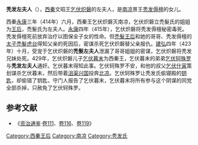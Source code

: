 '''秃发左夫人'''（{{bd||？|429年||catIdx=T}}），[[西秦|西秦]]文昭王[[乞伏炽磐|乞伏炽磐]]的左夫人，是[[南凉|南凉]]景王[[秃发傉檀|秃发傉檀]]的女儿。

西秦[[永康_(乞伏炽磐)|永康]]三年（414年）六月，西秦王乞伏炽磐灭南凉，乞伏炽磐立禿髮氏的姐姐为[[禿髮王后|王后]]，禿髮氏为左夫人。[[永康_(乞伏炽磐)|永康]]四年（415年），乞伏炽磐将秃发傉檀秘密毒死。秃发傉檀死前放弃治疗以图保全子女的性命。但[[禿髮王后|禿髮王后]]和她的哥哥、秃发傉檀的[[太子|太子]][[禿髮虎台|禿髮虎台]]得知父亲的死因后，密谋杀死乞伏炽磐替父亲报仇。[[建弘|建弘]]四年（423年）十月，受宠于乞伏炽磐的'''禿髮左夫人'''泄漏了哥哥姐姐的密谋，乞伏炽磐将秃发兄妹处死。429年，乞伏炽磐儿子[[乞伏暮末|乞伏暮末]]为西秦王，乞伏暮末的弟弟[[乞伏轲殊罗|乞伏轲殊罗]]与'''秃发左夫人'''通奸。乞伏暮末得知此事。乞伏轲殊罗不安，和他的叔父[[乞伏什寅|乞伏什寅]]策划谋杀乞伏暮末，然后带着[[沮渠兴国|沮渠兴国]]投奔[[北凉|北凉]]。乞伏轲殊罗让秃发氏偷寝殿的[[钥匙|钥匙]]，却偷错了钥匙，守门人报告了乞伏暮末，乞伏暮末将所有参与这个阴谋的同党全部杀掉，只赦免了乞伏轲殊罗。
==参考文献==
*《[[资治通鉴|资治通鉴]]·[[s:資治通鑑/卷111|卷111]]、[[s:資治通鑑/卷116|卷116]]、[[s:資治通鑑/卷119|卷119]]》

[[Category:西秦王后|Category:西秦王后]]
[[Category:南凉|Category:南凉]]
[[Category:秃发氏|Category:秃发氏]]
